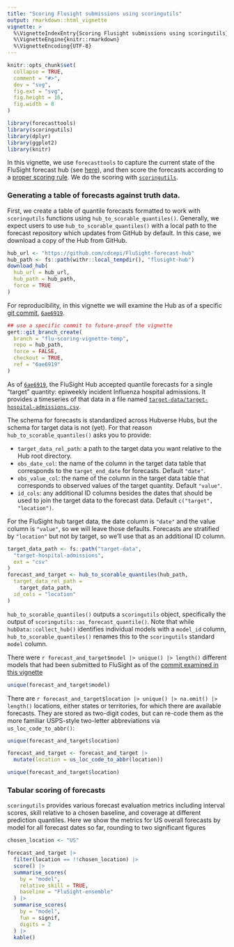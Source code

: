 ```yaml
---
title: "Scoring Flusight submissions using scoringutils"
output: rmarkdown::html_vignette
vignette: >
  %\VignetteIndexEntry{Scoring Flusight submissions using scoringutils}
  %\VignetteEngine{knitr::rmarkdown}
  %\VignetteEncoding{UTF-8}
---
```


```r
knitr::opts_chunk$set(
  collapse = TRUE,
  comment = "#>",
  dev = "svg",
  fig.ext = "svg",
  fig.height = 16,
  fig.width = 8
)
```

```r
library(forecasttools)
library(scoringutils)
library(dplyr)
library(ggplot2)
library(knitr)
```

In this vignette, we use `forecasttools` to capture the current state of the FluSight forecast hub (see [here](https://github.com/cdcepi/FluSight-forecast-hub)), and then score the forecasts according to a [proper scoring rule](https://en.wikipedia.org/wiki/Scoring_rule). We do the scoring with [`scoringutils`](https://github.com/epiforecasts/scoringutils).

### Generating a table of forecasts against truth data.

First, we create a table of quantile forecasts formatted to work with `scoringutils` functions using `hub_to_scorable_quantiles()`. Generally, we expect users to use `hub_to_scorable_quantiles()` with a local path to the forecast repository which updates from GitHub by default. In this case, we download a copy of the Hub from GitHub.

```r
hub_url <- "https://github.com/cdcepi/FluSight-forecast-hub"
hub_path <- fs::path(withr::local_tempdir(), "flusight-hub")
download_hub(
  hub_url = hub_url,
  hub_path = hub_path,
  force = TRUE
)
```

For reproducibility, in this vignette we will examine the Hub as of a specific [git commit](https://github.com/git-guides/git-commit), [`6ae6919`](https://github.com/cdcepi/FluSight-forecast-hub/commit/6ae69198654).
```r
## use a specific commit to future-proof the vignette
gert::git_branch_create(
  branch = "flu-scoring-vignette-temp",
  repo = hub_path,
  force = FALSE,
  checkout = TRUE,
  ref = "6ae6919"
)
```

As of [`6ae6919`](https://github.com/cdcepi/FluSight-forecast-hub/commit/6ae69198654), the FluSight Hub accepted quantile forecasts for a single "target" quantity: epiweekly incident Influenza hospital admissions. It provides a timeseries of that data in a file named [`target-data/target-hospital-admissions.csv`](https://github.com/cdcepi/FluSight-forecast-hub/blob/6ae6919865417a2557773faa5f7354a0329baa4c/target-data/target-hospital-admissions.csv).

The schema for forecasts is standardized across Hubverse Hubs, but the schema for target data is not (yet). For that reason `hub_to_scorable_quantiles()` asks you to provide:

  - `target_data_rel_path`: a path to the target data you want relative to the Hub root directory.
  - `obs_date_col`: the name of the column in the target data table that corresponds to the `target_end_date` for forecasts. Default `"date"`.
  - `obs_value_col`: the name of the column in the target data table that corresponds to observed values of the target quantity. Default `"value"`.
  - `id_cols`: any additional ID columns besides the dates that should be used to join the target data to the forecast data. Default `c("target", "location")`.


For the FluSight hub target data, the date column is `"date"` and the value column is `"value"`, so we will leave those defaults. Forecasts are stratified by `"location"` but not by target, so we'll use that as an additional ID column.

```r
target_data_path <- fs::path("target-data",
  "target-hospital-admissions",
  ext = "csv"
)
forecast_and_target <- hub_to_scorable_quantiles(hub_path,
  target_data_rel_path =
    target_data_path,
  id_cols = "location"
)
```

`hub_to_scorable_quantiles()` outputs a `scoringutils` object, specifically the output of `scoringutils::as_forecast_quantile()`. Note that while `hubData::collect_hub()` identifies individual models with a `model_id` column, `hub_to_scorable_quantiles()` renames this to the `scoringutils` standard `model` column.


There were `r forecast_and_target$model |> unique() |> length()` different models that had been submitted to FluSight as of the [commit examined in this vignette](https://github.com/cdcepi/FluSight-forecast-hub/commit/6ae69198654)

```r
unique(forecast_and_target$model)
```

There are `r forecast_and_target$location |> unique() |> na.omit() |> length()` locations, either states or territories, for which there are available forecasts. They are stored as two-digit codes, but can re-code them as the more familiar USPS-style two-letter abbreviations via `us_loc_code_to_abbr()`:

```r
unique(forecast_and_target$location)

forecast_and_target <- forecast_and_target |>
  mutate(location = us_loc_code_to_abbr(location))

unique(forecast_and_target$location)
```

### Tabular scoring of forecasts

`scoringutils` provides various forecast evaluation metrics including interval scores, skill relative to a chosen baseline, and coverage at different prediction quantiles. Here we show the metrics for US overall forecasts by model for all forecast dates so far, rounding to two significant figures


```r
chosen_location <- "US"

forecast_and_target |>
  filter(location == !!chosen_location) |>
  score() |>
  summarise_scores(
    by = "model",
    relative_skill = TRUE,
    baseline = "FluSight-ensemble"
  ) |>
  summarise_scores(
    by = "model",
    fun = signif,
    digits = 2
  ) |>
  kable()
```
